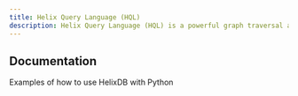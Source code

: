 ```yaml
---
title: Helix Query Language (HQL)
description: Helix Query Language (HQL) is a powerful graph traversal and similarity search query language
---
```


## Documentation

<Cards>
   <Card
      href="https://helix-docs-flame.vercel.app/docs/cookbook"
      target="_self"
      title="Cookbook"
   >
      Examples of how to use HelixDB with Python
   </Card>
</Cards>

